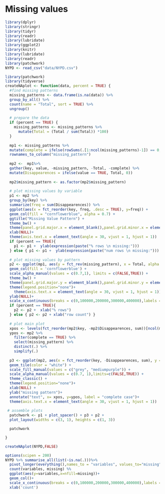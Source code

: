 # Missing values


```r
library(dplyr)
library(stringr)
library(tidyr)
library(readr)
library(lubridate)
library(ggplot2)
library(knitr)
library(lubridate)
library(readr)
library(patchwork)
NYPD <- read_csv("data/NYPD.csv")
```

```r
library(patchwork)
library(tidyverse)
createNAplot <- function(data, percent = TRUE) {
  #find missing patterns
  missing_patterns <- data.frame(is.na(data)) %>%
  group_by_all() %>%
  count(name = "Total", sort = TRUE) %>%
  ungroup() 
  
  # prepare the data
  if (percent == TRUE) { 
    missing_patterns <- missing_patterns %>%
      mutate(Total = (Total / sum(Total)) *100) 
  }
  
  mp1 <- missing_patterns %>%
  mutate(complete = ifelse(rowSums(.[1:ncol(missing_patterns)-1]) == 0, TRUE, FALSE))%>%
  rownames_to_column("missing_pattern")
  
  mp2 <-  mp1%>%
  gather(key, value, -missing_pattern, -Total, -complete) %>%
  mutate(Disappearences = ifelse(value == TRUE, Total, 0))
    
  mp2$missing_pattern <- as.factor(mp2$missing_pattern)
  
  # plot missing values by variable
  p1 <- mp2 %>%
  group_by(key) %>%
  summarize(freq = sum(Disappearences)) %>%
  ggplot(aes(x = fct_reorder(key, freq, .desc = TRUE), y=freq)) +
  geom_col(fill = "cornflowerblue", alpha = 0.7) +
  ggtitle("Missing Value Pattern") +
  theme_bw() + 
  theme(panel.grid.major.x = element_blank(),panel.grid.minor.x = element_blank())+
  xlab(NULL)+
  theme(axis.text.x = element_text(angle = 30, vjust = 1, hjust = 1))
  if (percent == TRUE){
    p1 <- p1 +  ylab(expression(paste("% rows \n missing:"))) 
  } else { p1 <- p1 +  ylab(expression(paste("num rows \n missing:"))) }
  
  # plot missing values by pattern
  p2 <- ggplot(mp1, aes(y = fct_rev(missing_pattern), x = Total, alpha = complete)) +
  geom_col(fill = 'cornflowerblue') +
  scale_alpha_manual(values = c(0.7,1), limits = c(FALSE,TRUE)) +
  theme_bw() +
  theme(panel.grid.major.y = element_blank(),panel.grid.minor.y = element_blank())+
  theme(legend.position="none")+
    theme(axis.text.x = element_text(angle = 30, vjust = 1, hjust = 1))+
  ylab(NULL)+
  scale_x_continuous(breaks = c(0,100000,200000,300000,400000),labels = c(0,"100K","200K","300K","400K"))
  if (percent == TRUE){
    p2 <- p2 +  xlab("% rows") 
  } else { p2 <- p2 + xlab("row count") }
  
  # plot main plot
  xpos <- levels(fct_reorder(mp2$key, -mp2$Disappearences, sum))[ncol(missing_patterns)/2]
  ypos <- mp2 %>%
    filter(complete == TRUE) %>%
    select(missing_pattern) %>%
    distinct(.) %>%
    simplify(.)
  
  p3 <- ggplot(mp2, aes(x = fct_reorder(key, -Disappearences, sum), y = fct_rev(missing_pattern), fill = value, alpha = complete)) +
  geom_tile(color = "white") +
  scale_fill_manual(values = c("grey", "mediumpurple")) +
  scale_alpha_manual(values = c(0.7, 1),limits=c(FALSE,TRUE)) +
  theme_classic() +
  theme(legend.position="none")+
  xlab(NULL) +
  ylab("missing pattern")+
  annotate("text", x= xpos, y=ypos, label = "complete case")+
  theme(axis.text.x = element_text(angle = 30, vjust = 1, hjust = 1))
  
 # assemble plots
  patchwork <- p1 + plot_spacer() + p3 + p2 + 
  plot_layout(widths = c(3, 1), heights = c(1, 3))

  patchwork 

}
```

```r
createNAplot(NYPD,FALSE)
```
```r
options(scipen = 200)
NYPD %>% summarise_all(list(~is.na(.)))%>%
  pivot_longer(everything(),names_to = "variables", values_to="missing") %>%
  count(variables, missing) %%
  ggplot(aes(y=variables,x=nfill=missing))+
  geom_col()+
  scale_x_continuous(breaks = c(0,100000,200000,300000,400000),labels = c(0,"100K","200K","300K","400K"))+
  xlab('count')
```


